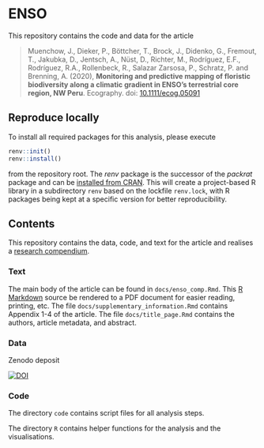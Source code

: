 # ENSO

This repository contains the code and data for the article

> Muenchow, J., Dieker, P., Böttcher, T., Brock, J., Didenko, G., Fremout, T., Jakubka, D., Jentsch, A., Nüst, D., Richter, M., Rodríguez, E.F., Rodríguez, R.A., Rollenbeck, R., Salazar Zarsosa, P., Schratz, P. and Brenning, A. (2020), **Monitoring and predictive mapping of floristic biodiversity along a climatic gradient in ENSO's terrestrial core region, NW Peru**. Ecography. doi: [10.1111/ecog.05091](https://doi.org/10.1111/ecog.05091)

## Reproduce locally

To install all required packages for this analysis, please execute

```r
renv::init()
renv::install()
```

from the repository root.
The _renv_ package is the successor of the _packrat_ package and can be [installed from CRAN](https://cran.r-project.org/package=renv).
This will create a project-based R library in a subdirectory `renv` based on the lockfile `renv.lock`, with R packages being kept at a specific version for better reproducibility.

## Contents

This repository contains the data, code, and text for the article and realises a [research compendium](https://research-compendium.science/).

### Text

The main body of the article can be found in `docs/enso_comp.Rmd`.
This [R Markdown](https://rmarkdown.rstudio.com/) source be rendered to a PDF document for easier reading, printing, etc.
The file `docs/supplementary_information.Rmd` contains Appendix 1-4 of the article.
The file `docs/title_page.Rmd` contains the authors, article metadata, and abstract.

### Data

Zenodo deposit

[![DOI](https://zenodo.org/badge/DOI/10.5281/zenodo.3981436.svg)](https://doi.org/10.5281/zenodo.3981436)

### Code

The directory `code` contains script files for all analysis steps.

The directory `R` contains helper functions for the analysis and the visualisations.
